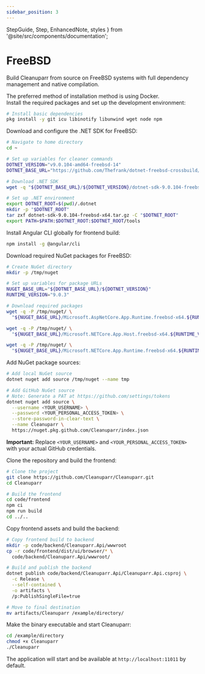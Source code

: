 ```yaml
---
sidebar_position: 3
---
```


  StepGuide,
  Step,
  EnhancedNote,
  styles
} from '@site/src/components/documentation';

# FreeBSD

Build Cleanuparr from source on FreeBSD systems with full dependency management and native compilation.

<EnhancedNote>
The preferred method of installation method is using Docker.
</EnhancedNote>

<div className={styles.documentationPage}>

<div className={styles.section}>

<StepGuide>
  <Step title="Install Dependencies">
Install the required packages and set up the development environment:

```bash
# Install basic dependencies
pkg install -y git icu libinotify libunwind wget node npm
```
  </Step>

  <Step title="Set up .NET SDK">
Download and configure the .NET SDK for FreeBSD:

```bash
# Navigate to home directory
cd ~

# Set up variables for cleaner commands
DOTNET_VERSION="v9.0.104-amd64-freebsd-14"
DOTNET_BASE_URL="https://github.com/Thefrank/dotnet-freebsd-crossbuild/releases/download"

# Download .NET SDK
wget -q "${DOTNET_BASE_URL}/${DOTNET_VERSION}/dotnet-sdk-9.0.104-freebsd-x64.tar.gz"

# Set up .NET environment
export DOTNET_ROOT=$(pwd)/.dotnet
mkdir -p "$DOTNET_ROOT"
tar zxf dotnet-sdk-9.0.104-freebsd-x64.tar.gz -C "$DOTNET_ROOT"
export PATH=$PATH:$DOTNET_ROOT:$DOTNET_ROOT/tools
```
  </Step>

  <Step title="Install Angular CLI">
Install Angular CLI globally for frontend build:

```bash
npm install -g @angular/cli
```
  </Step>

  <Step title="Download NuGet Dependencies">
Download required NuGet packages for FreeBSD:

```bash
# Create NuGet directory
mkdir -p /tmp/nuget

# Set up variables for package URLs
NUGET_BASE_URL="${DOTNET_BASE_URL}/${DOTNET_VERSION}"
RUNTIME_VERSION="9.0.3"

# Download required packages
wget -q -P /tmp/nuget/ \
  "${NUGET_BASE_URL}/Microsoft.AspNetCore.App.Runtime.freebsd-x64.${RUNTIME_VERSION}.nupkg"

wget -q -P /tmp/nuget/ \
  "${NUGET_BASE_URL}/Microsoft.NETCore.App.Host.freebsd-x64.${RUNTIME_VERSION}.nupkg"

wget -q -P /tmp/nuget/ \
  "${NUGET_BASE_URL}/Microsoft.NETCore.App.Runtime.freebsd-x64.${RUNTIME_VERSION}.nupkg"
```
  </Step>

  <Step title="Configure NuGet Sources">
Add NuGet package sources:

```bash
# Add local NuGet source
dotnet nuget add source /tmp/nuget --name tmp

# Add GitHub NuGet source
# Note: Generate a PAT at https://github.com/settings/tokens
dotnet nuget add source \
  --username <YOUR_USERNAME> \
  --password <YOUR_PERSONAL_ACCESS_TOKEN> \
  --store-password-in-clear-text \
  --name Cleanuparr \
  https://nuget.pkg.github.com/Cleanuparr/index.json
```

**Important:** Replace `<YOUR_USERNAME>` and `<YOUR_PERSONAL_ACCESS_TOKEN>` with your actual GitHub credentials.
  </Step>

  <Step title="Clone and Build Frontend">
Clone the repository and build the frontend:

```bash
# Clone the project
git clone https://github.com/Cleanuparr/Cleanuparr.git
cd Cleanuparr

# Build the frontend
cd code/frontend
npm ci
npm run build
cd ../..
```
  </Step>

  <Step title="Build Backend Application">
Copy frontend assets and build the backend:

```bash
# Copy frontend build to backend
mkdir -p code/backend/Cleanuparr.Api/wwwroot
cp -r code/frontend/dist/ui/browser/* \
  code/backend/Cleanuparr.Api/wwwroot/

# Build and publish the backend
dotnet publish code/backend/Cleanuparr.Api/Cleanuparr.Api.csproj \
  -c Release \
  --self-contained \
  -o artifacts \
  /p:PublishSingleFile=true

# Move to final destination
mv artifacts/Cleanuparr /example/directory/
```
  </Step>

  <Step title="Run the Application">
Make the binary executable and start Cleanuparr:

```bash
cd /example/directory
chmod +x Cleanuparr
./Cleanuparr
```

The application will start and be available at `http://localhost:11011` by default.
  </Step>
</StepGuide>

</div>

</div>